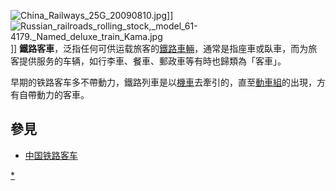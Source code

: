 {{noteTA
|G1=Railway
|1=zh-hans:動車組; zh-tw:動力車組;
}}

{{問題條目|
{{Unreferenced |time=2010-02-17T12:27:36+00:00 }}
{{Expand language|1=en|time=2021-06-12T04:06:39+00:00}}
}}
[[File:China_Railways_25G_20090810.jpg|right]]]]
[[File:Russian_railroads_rolling_stock,_model_61-4179._Named_deluxe_train_Kama.jpg|thumb]]]]
'''鐵路客車'''，泛指任何可供运载旅客的[[鐵路車輛|鐵路車輛]]，通常是指座車或臥車，而为旅客提供服务的车辆，如行李車、餐車、郵政車等有時也歸類為「客車」。

早期的铁路客车多不帶動力，鐵路列車是以[[鐵路機車|機車]]去牽引的，直至[[動車組|動車組]]的出現，方有自帶動力的客車。

==參見==
*[[中国铁路客车|中国铁路客车]]

{{鐵路}}
{{Authority control}}
{{rail-stub}}
[[Category:鐵路客車|*]]